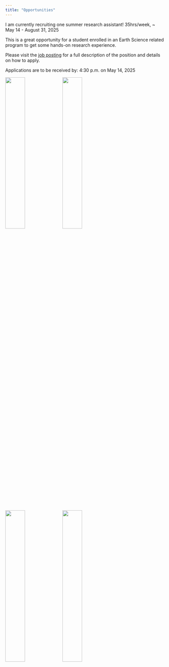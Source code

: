 ```yaml
---
title: "Opportunities"
---
```


I am currently recruiting one summer research assistant! 35hrs/week, ~ May 14 - August 31, 2025

This is a great opportunity for a student enrolled in an Earth Science related program to get some hands-on research experience.

Please visit the [job posting](https://www.brandonu.ca/jobs/job/research-assistant-department-of-geography-and-environment/) for a full description of the position and details on how to apply. 

Applications are to be received by: 4:30 p.m. on May 14, 2025

<img src = "images/scanning.jpg" width = "35%" align = "center">
<img src = "images/research_site.jpg" width = "35%" align = "center">
<img src = "images/snow.jpg" width = "35%" align = "center">
<img src = "images/wind_erosion.jpg" width = "35%" align = "center">
